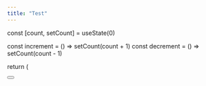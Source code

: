 ```yaml
---
title: "Test"
---
```


 const [count, setCount] = useState(0)

 const increment = () => setCount(count + 1)
 const decrement = () => setCount(count - 1)

 return (
 <div className="flex items-center justify-center">
 <div className="flex items-center rounded-xl overflow-hidden border border-zinc-950/20 dark:border-white/20">
 <button
 onClick={decrement}